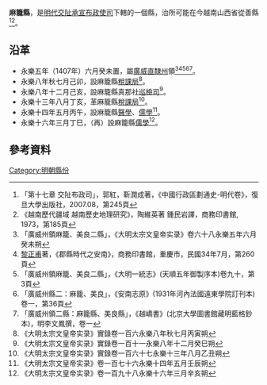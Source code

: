 '''麻籠縣'''，是[[明代|明代]][[交阯承宣布政使司|交阯承宣布政使司]]下轄的一個縣，治所可能在今越南山西省從善縣<ref>「第十七章 交阯布政司」，郭紅，靳潤成著，《中國行政區劃通史-明代卷》，復旦大學出版社，2007.08，第245頁</ref><ref>《越南歷代疆域 越南歷史地理研究》，陶維英著 鍾民岩譯，商務印書館, 1973，第185頁</ref>。
== 沿革 ==
* 永樂五年（1407年）六月癸未置，屬[[廣威直隸州|廣威直隸州]]領<ref>「廣威州領麻籠、美良二縣」，《大明太宗文皇帝实录》卷六十八永樂五年六月癸未朔</ref><ref>[[黎正甫|黎正甫]]著，《郡縣時代之安南》，商務印書館，重慶市，民國34年7月，第260頁</ref><ref>「廣威州領麻籠、美良二縣」，《大明一統志》(天順五年御製序本)卷九十，第3頁</ref><ref>「廣威州縣二：麻籠、美良」，《安南志原》(1931年河內法國遠東學院訂刊本)卷一，第36頁</ref><ref>「廣威州領二縣：麻籠縣、美良縣」，《越嶠書》(北京大學圖書館藏明藍格鈔本)，明李文鳳撰，卷一</ref>。
* 永樂八年秋七月己卯，設麻籠縣[[稅課局|稅課局]]<ref>《大明太宗文皇帝实录》實錄卷一百六永樂八年秋七月丙寅朔</ref>。
* 永樂八年十二月己亥，設麻籠縣真那社[[巡檢司|巡檢司]]<ref>《大明太宗文皇帝实录》實錄卷一百十一永樂八年十二月癸巳朔</ref>。
* 永樂十三年八月丁亥，革麻籠縣[[稅課局|稅課局]]<ref>《大明太宗文皇帝实录》實錄卷一百六十七永樂十三年八月乙丑朔</ref>。
* 永樂十四年五月丙午，設麻籠縣[[醫學官|醫學]]、[[儒學官|儒學]]<ref>《大明太宗文皇帝实录》卷一百七十六永樂十四年五月壬辰朔</ref>。
* 永樂十六年三月丁巳，（再）設麻籠縣[[儒學|儒學]]<ref>《大明太宗文皇帝实录》卷一百九十八永樂十六年三月辛亥朔</ref>。
== 參考資料 ==
{{reflist}}
{{交阯承宣布政使司行政區劃}}
[[Category:明朝縣份|Category:明朝縣份]]